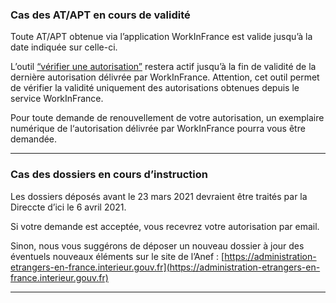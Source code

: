 <h3 id="apt-en-cours-de-validité">Cas des AT/APT en cours de validité</h3>

Toute AT/APT obtenue via l’application WorkInFrance est valide jusqu’à la date indiquée sur celle-ci.

L’outil [“vérifier une autorisation”](/validitycheck) restera actif jusqu’à la fin de validité de la dernière autorisation délivrée par WorkInFrance. Attention, cet outil permet de vérifier la validité uniquement des autorisations obtenues depuis le service WorkInFrance.

Pour toute demande de renouvellement de votre autorisation, un exemplaire numérique de l‘autorisation délivrée par WorkInFrance pourra vous être demandée.


<hr />

<h3 id="dossier-en-cours-d-instruction">Cas des dossiers en cours d’instruction</h3>

Les dossiers déposés avant le 23 mars 2021 devraient être traités par la Direccte d’ici le 6 avril 2021.

Si votre demande est acceptée, vous recevrez votre autorisation par email.

Sinon, nous vous suggérons de déposer un nouveau dossier à jour des éventuels nouveaux éléments sur le site de l’Anef : [https://administration-etrangers-en-france.interieur.gouv.fr](https://administration-etrangers-en-france.interieur.gouv.fr)

<hr />
